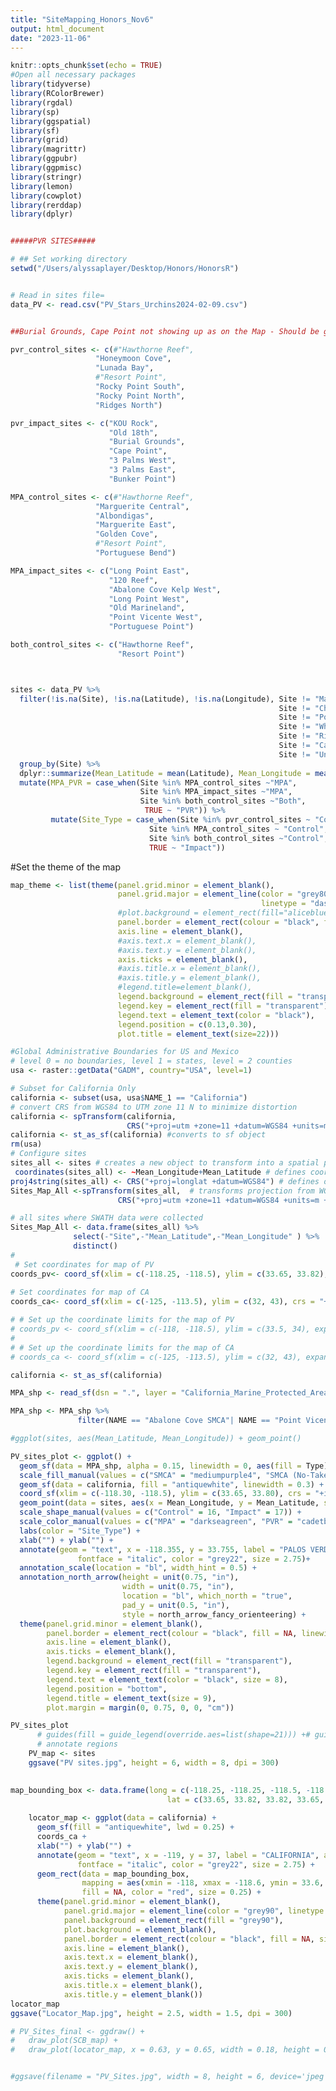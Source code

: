 ```yaml
---
title: "SiteMapping_Honors_Nov6"
output: html_document
date: "2023-11-06"
---
```



```r
knitr::opts_chunk$set(echo = TRUE)
#Open all necessary packages 
library(tidyverse)
library(RColorBrewer)
library(rgdal)
library(sp)
library(ggspatial)
library(sf)
library(grid)
library(magrittr)
library(ggpubr)
library(ggpmisc)
library(stringr)
library(lemon)
library(cowplot)
library(rerddap)
library(dplyr)


#####PVR SITES#####

# ## Set working directory
setwd("/Users/alyssaplayer/Desktop/Honors/HonorsR")


# Read in sites file=
data_PV <- read.csv("PV_Stars_Urchins2024-02-09.csv")


##Burial Grounds, Cape Point not showing up as on the Map - Should be green triangles. 

pvr_control_sites <- c(#"Hawthorne Reef",
                   "Honeymoon Cove",
                   "Lunada Bay",
                   #"Resort Point",  
                   "Rocky Point South",
                   "Rocky Point North",
                   "Ridges North")

pvr_impact_sites <- c("KOU Rock",
                      "Old 18th",
                      "Burial Grounds",
                      "Cape Point",
                      "3 Palms West",
                      "3 Palms East",
                      "Bunker Point")

MPA_control_sites <- c(#"Hawthorne Reef",
                   "Marguerite Central",
                   "Albondigas",
                   "Marguerite East",  
                   "Golden Cove",
                   #"Resort Point",
                   "Portuguese Bend")

MPA_impact_sites <- c("Long Point East",
                      "120 Reef",
                      "Abalone Cove Kelp West",
                      "Long Point West",
                      "Old Marineland",                 
                      "Point Vicente West",
                      "Portuguese Point")

both_control_sites <- c("Hawthorne Reef",
                        "Resort Point") 



sites <- data_PV %>%
  filter(!is.na(Site), !is.na(Latitude), !is.na(Longitude), Site != "Marguerite West",
                                                            Site != "Christmas Tree Cove",
                                                            Site != "Point Fermin" ,
                                                            Site != "Whites Point" ,
                                                            Site != "Ridges South",
                                                            Site != "Cairns", 
                                                            Site != "Underwater Arch") %>% 
  group_by(Site) %>%
  dplyr::summarize(Mean_Latitude = mean(Latitude), Mean_Longitude = mean(Longitude)) %>%
  mutate(MPA_PVR = case_when(Site %in% MPA_control_sites ~"MPA",
                             Site %in% MPA_impact_sites ~"MPA",
                             Site %in% both_control_sites ~"Both",
                              TRUE ~ "PVR")) %>%
         mutate(Site_Type = case_when(Site %in% pvr_control_sites ~ "Control",
                               Site %in% MPA_control_sites ~ "Control",
                               Site %in% both_control_sites ~"Control",
                               TRUE ~ "Impact"))

```


#Set the theme of the map 
```r
map_theme <- list(theme(panel.grid.minor = element_blank(),
                        panel.grid.major = element_line(color = "grey80", 
                                                        linetype = "dashed", linewidth = 0.5),
                        #plot.background = element_rect(fill="aliceblue"),
                        panel.border = element_rect(colour = "black", fill=NA, linewidth = 1),
                        axis.line = element_blank(),
                        #axis.text.x = element_blank(),
                        #axis.text.y = element_blank(),
                        axis.ticks = element_blank(),
                        #axis.title.x = element_blank(),
                        #axis.title.y = element_blank(),
                        #legend.title=element_blank(),
                        legend.background = element_rect(fill = "transparent"),
                        legend.key = element_rect(fill = "transparent"),
                        legend.text = element_text(color = "black"),
                        legend.position = c(0.13,0.30),
                        plot.title = element_text(size=22)))
```

```r
#Global Administrative Boundaries for US and Mexico
# level 0 = no boundaries, level 1 = states, level = 2 counties
usa <- raster::getData("GADM", country="USA", level=1)

# Subset for California Only
california <- subset(usa, usa$NAME_1 == "California")
# convert CRS from WGS84 to UTM zone 11 N to minimize distortion
california <- spTransform(california, 
                          CRS("+proj=utm +zone=11 +datum=WGS84 +units=m +no_defs +ellps=WGS84 +towgs84=0,0,0"))   
california <- st_as_sf(california) #converts to sf object
rm(usa)
# Configure sites
sites_all <- sites # creates a new object to transform into a spatial points data frame
 coordinates(sites_all) <- ~Mean_Longitude+Mean_Latitude # defines coordinates
proj4string(sites_all) <- CRS("+proj=longlat +datum=WGS84") # defines original projection (WGS84)
Sites_Map_All <-spTransform(sites_all,  # transforms projection from WGS84 to UTM Zone 11N
                        CRS("+proj=utm +zone=11 +datum=WGS84 +units=m +no_defs +ellps=WGS84 +towgs84=0,0,0"))

# all sites where SWATH data were collected
Sites_Map_All <- data.frame(sites_all) %>%
              select(-"Site",-"Mean_Latitude",-"Mean_Longitude" ) %>%
              distinct()
# 
 # Set coordinates for map of PV
coords_pv<- coord_sf(xlim = c(-118.25, -118.5), ylim = c(33.65, 33.82), crs = "+init=epsg:4326 +proj=longlat +ellps=WGS84 +datum=WGS84 +no_defs +towgs84=0,0,0", expand = F)
 
# Set coordinates for map of CA
coords_ca<- coord_sf(xlim = c(-125, -113.5), ylim = c(32, 43), crs = "+init=epsg:4326 +proj=longlat +ellps=WGS84 +datum=WGS84 +no_defs +towgs84=0,0,0", expand = F)

# # Set up the coordinate limits for the map of PV
# coords_pv <- coord_sf(xlim = c(-118, -118.5), ylim = c(33.5, 34), expand = FALSE)
# 
# # Set up the coordinate limits for the map of CA
# coords_ca <- coord_sf(xlim = c(-125, -113.5), ylim = c(32, 43), expand = FALSE)

california <- st_as_sf(california)
```

```r

MPA_shp <- read_sf(dsn = ".", layer = "California_Marine_Protected_Areas_[ds582]")

MPA_shp <- MPA_shp %>%
               filter(NAME == "Abalone Cove SMCA"| NAME == "Point Vicente SMCA (No-Take)")

```


```r

#ggplot(sites, aes(Mean_Latitude, Mean_Longitude)) + geom_point()

PV_sites_plot <- ggplot() +
  geom_sf(data = MPA_shp, alpha = 0.15, linewidth = 0, aes(fill = Type))+ 
  scale_fill_manual(values = c("SMCA" = "mediumpurple4", "SMCA (No-Take)" = "red"))+
  geom_sf(data = california, fill = "antiquewhite", linewidth = 0.3) +   
  coord_sf(xlim = c(-118.30, -118.5), ylim = c(33.65, 33.80), crs = "+init=epsg:4326 +proj=longlat +ellps=WGS84 +datum=WGS84 +no_defs +towgs84=0,0,0", expand = F) +
  geom_point(data = sites, aes(x = Mean_Longitude, y = Mean_Latitude, shape = Site_Type, color = MPA_PVR), size = 3) +
  scale_shape_manual(values = c("Control" = 16, "Impact" = 17)) +
  scale_color_manual(values = c("MPA" = "darkseagreen", "PVR" = "cadetblue3", "Both" = "red")) +
  labs(color = "Site_Type") +
  xlab("") + ylab("") +
  annotate(geom = "text", x = -118.355, y = 33.755, label = "PALOS VERDES PENINSULA", angle = -45,
               fontface = "italic", color = "grey22", size = 2.75)+
  annotation_scale(location = "bl", width_hint = 0.5) +
  annotation_north_arrow(height = unit(0.75, "in"),
                         width = unit(0.75, "in"),
                         location = "bl", which_north = "true",
                         pad_y = unit(0.5, "in"),
                         style = north_arrow_fancy_orienteering) +
  theme(panel.grid.minor = element_blank(),
        panel.border = element_rect(colour = "black", fill = NA, linewidth = 1),
        axis.line = element_blank(),
        axis.ticks = element_blank(),
        legend.background = element_rect(fill = "transparent"),
        legend.key = element_rect(fill = "transparent"),
        legend.text = element_text(color = "black", size = 8),
        legend.position = "bottom",
        legend.title = element_text(size = 9),
        plot.margin = margin(0, 0.75, 0, 0, "cm"))

PV_sites_plot
      # guides(fill = guide_legend(override.aes=list(shape=21))) +# guides(fill = guide_legend(override.aes=list(shape=21))) +# guides(fill = guide_legend(override.aes=list(shape=21))) +
      # annotate regions  
    PV_map <- sites
    ggsave("PV sites.jpg", height = 6, width = 8, dpi = 300)
    
```



```r
    
map_bounding_box <- data.frame(long = c(-118.25, -118.25, -118.5, -118.5, -118.25),
                                   lat = c(33.65, 33.82, 33.82, 33.65, 33.65))
    
    locator_map <- ggplot(data = california) +
      geom_sf(fill = "antiquewhite", lwd = 0.25) +
      coords_ca +
      xlab("") + ylab("") +
      annotate(geom = "text", x = -119, y = 37, label = "CALIFORNIA", angle = -45,
               fontface = "italic", color = "grey22", size = 2.75) +
      geom_rect(data = map_bounding_box,
                mapping = aes(xmin = -118, xmax = -118.6, ymin = 33.6, ymax = 34.0),
                fill = NA, color = "red", size = 0.25) +
      theme(panel.grid.minor = element_blank(),
            panel.grid.major = element_line(color = "grey90", linetype = "dashed", size = 0.5),
            panel.background = element_rect(fill = "grey90"),
            plot.background = element_blank(),
            panel.border = element_rect(colour = "black", fill = NA, size = 1),
            axis.line = element_blank(),
            axis.text.x = element_blank(),
            axis.text.y = element_blank(),
            axis.ticks = element_blank(),
            axis.title.x = element_blank(),
            axis.title.y = element_blank())
locator_map
ggsave("Locator_Map.jpg", height = 2.5, width = 1.5, dpi = 300)

# PV_Sites_final <- ggdraw() +
#   draw_plot(SCB_map) +
#   draw_plot(locator_map, x = 0.63, y = 0.65, width = 0.18, height = 0.29)


#ggsave(filename = "PV_Sites.jpg", width = 8, height = 6, device='jpeg', dpi=700)
```

